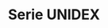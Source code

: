 ---
title: "Serie UNIDEX"
openapi: "WEBHOOK /plant/webhook"
description: "Consolas IP para puesta al aire"
---